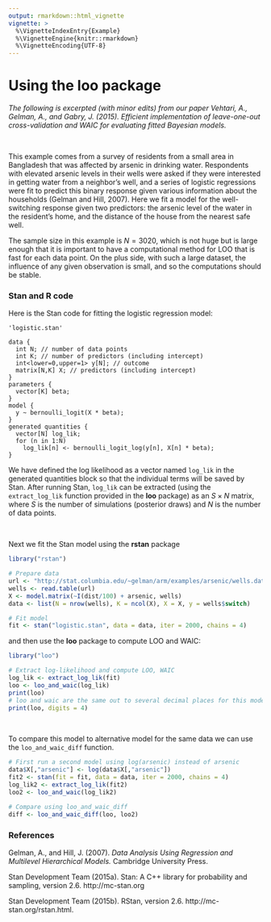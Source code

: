 ```yaml
---
output: rmarkdown::html_vignette
vignette: >
  %\VignetteIndexEntry{Example}
  %\VignetteEngine{knitr::rmarkdown}
  %\VignetteEncoding{UTF-8}
---
```


# Using the **loo** package

*The following is excerpted (with minor edits) from our paper Vehtari, A.,
Gelman, A., and Gabry, J. (2015). Efficient implementation of leave-one-out 
cross-validation and WAIC for evaluating fitted Bayesian models.*

<br>

This example comes from a survey of residents from a small area in Bangladesh
that was affected by arsenic in drinking water. Respondents with elevated
arsenic levels in their wells were asked if they were interested in getting
water from a neighbor's well, and a series of logistic regressions were fit to
predict this binary response given various information about the households
(Gelman and Hill, 2007). Here we fit a model for the well-switching response
given two predictors: the arsenic level of the water in the resident's home, and
the distance of the house from the nearest safe well.

The sample size in this example is $N=3020$, which is not huge but is large
enough that it is important to have a computational method for LOO that is fast
for each data point. On the plus side, with such a large dataset, the influence
of any given observation is small, and so the computations should be stable.

### Stan and R code 

Here is the Stan code for fitting the logistic regression model:

```
'logistic.stan'

data { 
  int N; // number of data points
  int K; // number of predictors (including intercept)
  int<lower=0,upper=1> y[N]; // outcome
  matrix[N,K] X; // predictors (including intercept)
}
parameters {
  vector[K] beta;
}
model {
  y ~ bernoulli_logit(X * beta);
}
generated quantities {
  vector[N] log_lik;
  for (n in 1:N)
    log_lik[n] <- bernoulli_logit_log(y[n], X[n] * beta);
}
```

We have defined the log likelihood as a vector named `log_lik` in the generated 
quantities block so that the individual terms will be saved by Stan. After 
running Stan, `log_lik` can be extracted (using the `extract_log_lik` function
provided in the **loo** package) as an $S \times N$ matrix, where $S$ is the 
number of simulations (posterior draws) and $N$ is the number of data points.

<br>

Next we fit the Stan model using the **rstan** package

```r
library("rstan")

# Prepare data 
url <- "http://stat.columbia.edu/~gelman/arm/examples/arsenic/wells.dat"
wells <- read.table(url)
X <- model.matrix(~I(dist/100) + arsenic, wells) 
data <- list(N = nrow(wells), K = ncol(X), X = X, y = wells$switch)

# Fit model
fit <- stan("logistic.stan", data = data, iter = 2000, chains = 4)
```

and then use the **loo** package to compute LOO and WAIC:

```r
library("loo")

# Extract log-likelihood and compute LOO, WAIC
log_lik <- extract_log_lik(fit)
loo <- loo_and_waic(log_lik)
print(loo)
# loo and waic are the same out to several decimal places for this model
print(loo, digits = 4) 
```

<br>

To compare this model to alternative model for the same data we can 
use the `loo_and_waic_diff` function. 

```r
# First run a second model using log(arsenic) instead of arsenic
data$X[,"arsenic"] <- log(data$X[,"arsenic"])
fit2 <- stan(fit = fit, data = data, iter = 2000, chains = 4)
log_lik2 <- extract_log_lik(fit2)
loo2 <- loo_and_waic(log_lik2)

# Compare using loo_and_waic_diff
diff <- loo_and_waic_diff(loo, loo2)
```

### References

Gelman, A., and Hill, J. (2007).  *Data Analysis Using Regression and Multilevel Hierarchical Models.*  Cambridge University Press.

Stan Development Team (2015a). Stan: A C++ library for probability and sampling, version 2.6. http://mc-stan.org

Stan Development Team (2015b). RStan, version 2.6. http://mc-stan.org/rstan.html.
